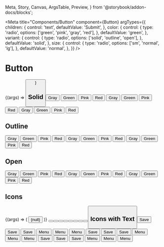   Meta,
  Story,
  Canvas,
  ArgsTable,
  Preview,
} from '@storybook/addon-docs/blocks';

<Meta
  title="Components/Button"
  component={Button}
  argTypes={{
    children: {
      control: 'text',
      defaultValue: 'Submit',
    },
    color: {
      control: {
        type: 'radio',
        options: ['green', 'pink', 'gray', 'red'],
      },
      defaultValue: 'green',
    },
    variant: {
      control: {
        type: 'radio',
        options: ['solid', 'outline', 'open'],
      },
      defaultValue: 'solid',
    },
    size: {
      control: {
        type: 'radio',
        options: ['sm', 'normal', 'lg'],
      },
      defaultValue: 'normal',
    },
  }}
/>

# Button

<Preview>
  <Story
    name="Button (Default)"
    args={{
      children: 'Submit',
      variant: 'solid',
      color: 'gray',
      size: 'normal',
    }}
  >
    {(args) => <Button {...args} />}
  </Story>
</Preview>

<ArgsTable story="Button (Default)" />

## Solid

<Canvas>
  <Story name="solid/gray/sm">
    <Button variant="solid" color="gray" size="sm">
      Gray
    </Button>
  </Story>
  <Story name="solid/green/sm">
    <Button variant="solid" color="green" size="sm">
      Green
    </Button>
  </Story>
  <Story name="solid/pink/sm">
    <Button variant="solid" color="pink" size="sm">
      Pink
    </Button>
  </Story>
  <Story name="solid/red/sm">
    <Button variant="solid" color="red" size="sm">
      Red
    </Button>
  </Story>
</Canvas>

<Canvas>
  <Story name="solid/gray/normal">
    <Button variant="solid" color="gray" size="normal">
      Gray
    </Button>
  </Story>
  <Story name="solid/green/normal">
    <Button variant="solid" color="green" size="normal">
      Green
    </Button>
  </Story>
  <Story name="solid/pink/normal">
    <Button variant="solid" color="pink" size="normal">
      Pink
    </Button>
  </Story>
  <Story name="solid/red/normal">
    <Button variant="solid" color="red" size="normal">
      Red
    </Button>
  </Story>
</Canvas>

<Canvas>
  <Story name="solid/gray/lg">
    <Button variant="solid" color="gray" size="lg">
      Gray
    </Button>
  </Story>
  <Story name="solid/green/lg">
    <Button variant="solid" color="green" size="lg">
      Green
    </Button>
  </Story>
  <Story name="solid/pink/lg">
    <Button variant="solid" color="pink" size="lg">
      Pink
    </Button>
  </Story>
  <Story name="solid/red/lg">
    <Button variant="solid" color="red" size="lg">
      Red
    </Button>
  </Story>
</Canvas>

## Outline

<Canvas>
  <Story name="outline/gray/sm">
    <Button variant="outline" color="gray" size="sm">
      Gray
    </Button>
  </Story>
  <Story name="outline/green/sm">
    <Button variant="outline" color="green" size="sm">
      Green
    </Button>
  </Story>
  <Story name="outline/pink/sm">
    <Button variant="outline" color="pink" size="sm">
      Pink
    </Button>
  </Story>
  <Story name="outline/red/sm">
    <Button variant="outline" color="red" size="sm">
      Red
    </Button>
  </Story>
</Canvas>

<Canvas>
  <Story name="outline/gray/normal">
    <Button variant="outline" color="gray" size="normal">
      Gray
    </Button>
  </Story>
  <Story name="outline/green/normal">
    <Button variant="outline" color="green" size="normal">
      Green
    </Button>
  </Story>
  <Story name="outline/pink/normal">
    <Button variant="outline" color="pink" size="normal">
      Pink
    </Button>
  </Story>
  <Story name="outline/red/normal">
    <Button variant="outline" color="red" size="normal">
      Red
    </Button>
  </Story>
</Canvas>

<Canvas>
  <Story name="outline/gray/lg">
    <Button variant="outline" color="gray" size="lg">
      Gray
    </Button>
  </Story>
  <Story name="outline/green/lg">
    <Button variant="outline" color="green" size="lg">
      Green
    </Button>
  </Story>
  <Story name="outline/pink/lg">
    <Button variant="outline" color="pink" size="lg">
      Pink
    </Button>
  </Story>
  <Story name="outline/red/lg">
    <Button variant="outline" color="red" size="lg">
      Red
    </Button>
  </Story>
</Canvas>

## Open

<Canvas>
  <Story name="open/gray/sm">
    <Button variant="open" color="gray" size="sm">
      Gray
    </Button>
  </Story>
  <Story name="open/green/sm">
    <Button variant="open" color="green" size="sm">
      Green
    </Button>
  </Story>
  <Story name="open/pink/sm">
    <Button variant="open" color="pink" size="sm">
      Pink
    </Button>
  </Story>
  <Story name="open/red/sm">
    <Button variant="open" color="red" size="sm">
      Red
    </Button>
  </Story>
</Canvas>

<Canvas>
  <Story name="open/gray/normal">
    <Button variant="open" color="gray" size="normal">
      Gray
    </Button>
  </Story>
  <Story name="open/green/normal">
    <Button variant="open" color="green" size="normal">
      Green
    </Button>
  </Story>
  <Story name="open/pink/normal">
    <Button variant="open" color="pink" size="normal">
      Pink
    </Button>
  </Story>
  <Story name="open/red/normal">
    <Button variant="open" color="red" size="normal">
      Red
    </Button>
  </Story>
</Canvas>

<Canvas>
  <Story name="open/gray/lg">
    <Button variant="open" color="gray" size="lg">
      Gray
    </Button>
  </Story>
  <Story name="open/green/lg">
    <Button variant="open" color="green" size="lg">
      Green
    </Button>
  </Story>
  <Story name="open/pink/lg">
    <Button variant="open" color="pink" size="lg">
      Pink
    </Button>
  </Story>
  <Story name="open/red/lg">
    <Button variant="open" color="red" size="lg">
      Red
    </Button>
  </Story>
</Canvas>

## Icons

<Preview>
  <Story
    name="Icon Button"
    args={{
      children: 'Submit',
      variant: 'solid',
      color: 'gray',
      size: 'normal',
    }}
  >
    {(args) => (
      <Button {...args} icon={GoAlert}>
        {null}
      </Button>
    )}
  </Story>
</Preview>

<ArgsTable story="Icon Button" />

<Canvas>
  <Story name="solid/icon/sm">
    <Button variant="solid" size="sm" icon={FiMoreVertical} />
  </Story>
  <Story name="outline/icon/sm">
    <Button variant="outline" size="sm" icon={FiMoreVertical} />
  </Story>
  <Story name="open/icon/sm">
    <Button variant="open" size="sm" icon={FiMoreVertical} />
  </Story>
</Canvas>

<Canvas>
  <Story name="solid/icon/normal">
    <Button variant="solid" size="normal" icon={FiMoreVertical} />
  </Story>
  <Story name="outline/icon/normal">
    <Button variant="outline" size="normal" icon={FiMoreVertical} />
  </Story>
  <Story name="open/icon/normal">
    <Button variant="open" size="normal" icon={FiMoreVertical} />
  </Story>
</Canvas>

<Canvas>
  <Story name="solid/icon/lg">
    <Button variant="solid" size="lg" icon={FiMoreVertical} />
  </Story>
  <Story name="outline/icon/lg">
    <Button variant="outline" size="lg" icon={FiMoreVertical} />
  </Story>
  <Story name="open/icon/lg">
    <Button variant="open" size="lg" icon={FiMoreVertical} />
  </Story>
</Canvas>

## Icons with Text

<Canvas>
  <Story name="solid/icon with text right/sm">
    <Button variant="solid" size="sm" icon={FiSave}>
      Save
    </Button>
  </Story>
  <Story name="outline/icon with text right/sm">
    <Button variant="outline" size="sm" icon={FiSave}>
      Save
    </Button>
  </Story>
  <Story name="open/icon with text right/sm">
    <Button variant="open" size="sm" icon={FiSave}>
      Save
    </Button>
  </Story>
</Canvas>

<Canvas>
  <Story name="solid/icon with text left/sm">
    <Button variant="solid" size="sm" icon={FiChevronDown} iconPosition="right">
      Menu
    </Button>
  </Story>
  <Story name="outline/icon with text left/sm">
    <Button
      variant="outline"
      size="sm"
      icon={FiChevronDown}
      iconPosition="right"
    >
      Menu
    </Button>
  </Story>
  <Story name="open/icon with text left/sm">
    <Button variant="open" size="sm" icon={FiChevronDown} iconPosition="right">
      Menu
    </Button>
  </Story>
</Canvas>

<Canvas>
  <Story name="solid/icon with text right/normal">
    <Button variant="solid" size="normal" icon={FiSave}>
      Save
    </Button>
  </Story>
  <Story name="outline/icon with text right/normal">
    <Button variant="outline" size="normal" icon={FiSave}>
      Save
    </Button>
  </Story>
  <Story name="open/icon with text right/normal">
    <Button variant="open" size="normal" icon={FiSave}>
      Save
    </Button>
  </Story>
</Canvas>

<Canvas>
  <Story name="solid/icon with text left/normal">
    <Button
      variant="solid"
      size="normal"
      icon={FiChevronDown}
      iconPosition="right"
    >
      Menu
    </Button>
  </Story>
  <Story name="outline/icon with text left/normal">
    <Button
      variant="outline"
      size="normal"
      icon={FiChevronDown}
      iconPosition="right"
    >
      Menu
    </Button>
  </Story>
  <Story name="open/icon with text left/normal">
    <Button
      variant="open"
      size="normal"
      icon={FiChevronDown}
      iconPosition="right"
    >
      Menu
    </Button>
  </Story>
</Canvas>

<Canvas>
  <Story name="solid/icon with text right/lg">
    <Button variant="solid" size="lg" icon={FiSave}>
      Save
    </Button>
  </Story>
  <Story name="outline/icon with text right/lg">
    <Button variant="outline" size="lg" icon={FiSave}>
      Save
    </Button>
  </Story>
  <Story name="open/icon with text right/lg">
    <Button variant="open" size="lg" icon={FiSave}>
      Save
    </Button>
  </Story>
</Canvas>

<Canvas>
  <Story name="solid/icon with text left/lg">
    <Button variant="solid" size="lg" icon={FiChevronDown} iconPosition="right">
      Menu
    </Button>
  </Story>
  <Story name="outline/icon with text left/lg">
    <Button
      variant="outline"
      size="lg"
      icon={FiChevronDown}
      iconPosition="right"
    >
      Menu
    </Button>
  </Story>
  <Story name="open/icon with text left/lg">
    <Button variant="open" size="lg" icon={FiChevronDown} iconPosition="right">
      Menu
    </Button>
  </Story>
</Canvas>
